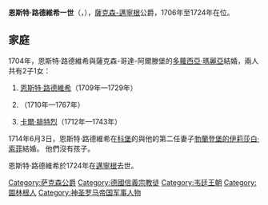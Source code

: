 {{Multiple issues|
{{Expand language|1=en|time=2021-02-03T13:56:15+00:00}}
{{Unreferenced|time=2021-02-03T13:56:15+00:00}}
}}
{{Infobox noble
| name        = 恩斯特·路德維希一世
| image       = ErnstludwigIsamei.JPG
| succession  = 薩克森-邁寧根公爵
| reign       = 1706年 — 1724年
| predecessor = [[博恩哈德一世_(薩克森-邁寧根)|博恩哈德一世]]
| successor   = [[恩斯特·路德維希二世|恩斯特·路德維希二世]]
| spouse      = [[多蘿西亞·瑪麗亞_(薩克森-哥達-阿爾滕堡)|多蘿西亞·瑪麗亞]]<br>[[勃蘭登堡的伊莉莎白·索菲|勃蘭登堡的伊莉莎白·索菲]]
| birth_date  = {{birth date|1672|10|7|df=y}}
| birth_place = [[哥達|哥達]]
| death_date  = {{death date and age|1724|11|24|1672|10|7|df=y}}
| death_place = [[邁寧根|邁寧根]]
| noble family= [[韋廷王朝|韋廷王朝]]
| father      = [[博恩哈德一世_(薩克森-邁寧根)|博恩哈德一世]]
| mother      = 瑪麗·海德薇希
| religion    = [[信義宗|信義宗]]
}}
'''恩斯特·路德維希一世'''（{{lang-de|Ernst Ludwig I}}，{{bd|1672年|10月7日|1724年|11月24日}}），[[薩克森-邁寧根|薩克森-邁寧根]]公爵，1706年至1724年在位。

== 家庭 ==
1704年，恩斯特·路德維希與薩克森-哥達-阿爾滕堡的[[多蘿西亞·瑪麗亞_(薩克森-哥達-阿爾滕堡)|多蘿西亞·瑪麗亞]]結婚，兩人共有2子1女：
# [[恩斯特·路德維希二世|恩斯特·路德維希]]（1709年—1729年）
# {{le|路易絲·多蘿西亞 (薩克森-邁寧根)|Princess Luise Dorothea of Saxe-Meiningen|路易絲·多蘿西亞}}（1710年—1767年）
# [[卡爾·腓特烈_(薩克森-邁寧根)|卡爾·腓特烈]]（1712年—1743年）

1714年6月3日，恩斯特·路德維希在[[科堡|科堡]]的{{link-en|埃倫堡宮|Ehrenburg Palace}}與他的第二任妻子[[勃蘭登堡的伊莉莎白·索菲|勃蘭登堡的伊莉莎白·索菲]]結婚。 他們沒有孩子。

恩斯特·路德維希於1724年在[[邁寧根|邁寧根]]去世。 

{{s-start}}
{{s-hou|[[薩克森-邁寧根|薩克森-邁寧根]]王朝|1672年|10月7日|1724年|11月24日|[[韋廷王朝|韋廷王朝]]}}
{{s-reg}}
{{s-bef|before=[[博恩哈德一世_(薩克森-邁寧根)|博恩哈德一世]]}}
{{s-ttl|title=[[薩克森統治者列表|薩克森-邁寧根公爵]]|years=1706年–1724年}}
{{s-aft|after=[[恩斯特·路德維希二世|恩斯特·路德維希二世]]}}
{{s-end}}

{{normdaten}}
{{DEFAULTSORT:ernst ludwig}}
[[Category:萨克森公爵|Category:萨克森公爵]]
[[Category:德國信義宗教徒|Category:德國信義宗教徒]]
[[Category:韦廷王朝|Category:韦廷王朝]]
[[Category:圖林根人|Category:圖林根人]]
[[Category:神圣罗马帝国军事人物|Category:神圣罗马帝国军事人物]]